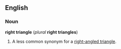 ==English==
===Noun===
'''right triangle''' (''plural'' '''right triangles''')

#A less common synonym for a [[right-angled triangle]].